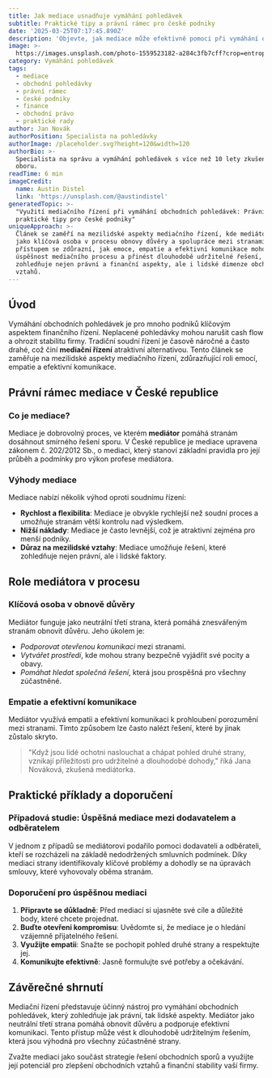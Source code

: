 ```yaml
---
title: Jak mediace usnadňuje vymáhání pohledávek
subtitle: Praktické tipy a právní rámec pro české podniky
date: '2025-03-25T07:17:45.890Z'
description: 'Objevte, jak mediace může efektivně pomoci při vymáhání obchodních pohledávek.'
image: >-
  https://images.unsplash.com/photo-1559523182-a284c3fb7cff?crop=entropy&cs=tinysrgb&fit=max&fm=jpg&ixid=M3w3MjA5MjJ8MHwxfHJhbmRvbXx8fHx8fHx8fDE3NDI4ODcwNjV8&ixlib=rb-4.0.3&q=80&w=1080
category: Vymáhání pohledávek
tags:
  - mediace
  - obchodní pohledávky
  - právní rámec
  - české podniky
  - finance
  - obchodní právo
  - praktické rady
author: Jan Novák
authorPosition: Specialista na pohledávky
authorImage: /placeholder.svg?height=120&width=120
authorBio: >-
  Specialista na správu a vymáhání pohledávek s více než 10 lety zkušeností v
  oboru.
readTime: 6 min
imageCredit:
  name: Austin Distel
  link: 'https://unsplash.com/@austindistel'
generatedTopic: >-
  "Využití mediačního řízení při vymáhání obchodních pohledávek: Právní rámec a
  praktické tipy pro české podniky"
uniqueApproach: >-
  Článek se zaměří na mezilidské aspekty mediačního řízení, kde mediátor funguje
  jako klíčová osoba v procesu obnovy důvěry a spolupráce mezi stranami. Tímto
  přístupem se zdůrazní, jak emoce, empatie a efektivní komunikace mohou posílit
  úspěšnost mediačního procesu a přinést dlouhodobě udržitelné řešení, které
  zohledňuje nejen právní a finanční aspekty, ale i lidské dimenze obchodních
  vztahů.
---
```


## Úvod

Vymáhání obchodních pohledávek je pro mnoho podniků klíčovým aspektem finančního řízení. Neplacené pohledávky mohou narušit cash flow a ohrozit stabilitu firmy. Tradiční soudní řízení je časově náročné a často drahé, což činí **mediační řízení** atraktivní alternativou. Tento článek se zaměřuje na mezilidské aspekty mediačního řízení, zdůrazňující roli emocí, empatie a efektivní komunikace.

## Právní rámec mediace v České republice

### Co je mediace?

Mediace je dobrovolný proces, ve kterém **mediátor** pomáhá stranám dosáhnout smírného řešení sporu. V České republice je mediace upravena zákonem č. 202/2012 Sb., o mediaci, který stanoví základní pravidla pro její průběh a podmínky pro výkon profese mediátora.

### Výhody mediace

Mediace nabízí několik výhod oproti soudnímu řízení:

- **Rychlost a flexibilita**: Mediace je obvykle rychlejší než soudní proces a umožňuje stranám větší kontrolu nad výsledkem.
- **Nižší náklady**: Mediace je často levnější, což je atraktivní zejména pro menší podniky.
- **Důraz na mezilidské vztahy**: Mediace umožňuje řešení, které zohledňuje nejen právní, ale i lidské faktory.

## Role mediátora v procesu

### Klíčová osoba v obnově důvěry

Mediátor funguje jako neutrální třetí strana, která pomáhá znesvářeným stranám obnovit důvěru. Jeho úkolem je:

- *Podporovat otevřenou komunikaci* mezi stranami.
- *Vytvářet prostředí*, kde mohou strany bezpečně vyjádřit své pocity a obavy.
- *Pomáhat hledat společná řešení*, která jsou prospěšná pro všechny zúčastněné.

### Empatie a efektivní komunikace

Mediátor využívá empatii a efektivní komunikaci k prohloubení porozumění mezi stranami. Tímto způsobem lze často nalézt řešení, které by jinak zůstalo skryto.

> "Když jsou lidé ochotni naslouchat a chápat pohled druhé strany, vznikají příležitosti pro udržitelné a dlouhodobé dohody," říká Jana Nováková, zkušená mediátorka.

## Praktické příklady a doporučení

### Případová studie: Úspěšná mediace mezi dodavatelem a odběratelem

V jednom z případů se mediátorovi podařilo pomoci dodavateli a odběrateli, kteří se rozcházeli na základě nedodržených smluvních podmínek. Díky mediaci strany identifikovaly klíčové problémy a dohodly se na úpravách smlouvy, které vyhovovaly oběma stranám.

### Doporučení pro úspěšnou mediaci

1. **Připravte se důkladně**: Před mediací si ujasněte své cíle a důležité body, které chcete projednat.
2. **Buďte otevřeni kompromisu**: Uvědomte si, že mediace je o hledání vzájemně přijatelného řešení.
3. **Využijte empatii**: Snažte se pochopit pohled druhé strany a respektujte jej.
4. **Komunikujte efektivně**: Jasně formulujte své potřeby a očekávání.

## Závěrečné shrnutí

Mediační řízení představuje účinný nástroj pro vymáhání obchodních pohledávek, který zohledňuje jak právní, tak lidské aspekty. Mediátor jako neutrální třetí strana pomáhá obnovit důvěru a podporuje efektivní komunikaci. Tento přístup může vést k dlouhodobě udržitelným řešením, která jsou výhodná pro všechny zúčastněné strany.

Zvažte mediaci jako součást strategie řešení obchodních sporů a využijte její potenciál pro zlepšení obchodních vztahů a finanční stability vaší firmy.
